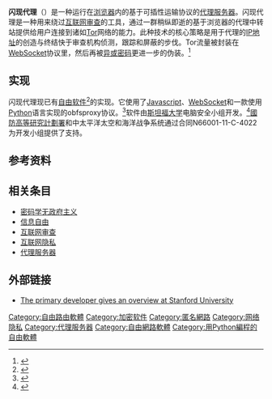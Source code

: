 {{roughtranslation|time=2018-06-05T07:34:02+00:00}}
{{citation style|time=2018-06-05T07:34:02+00:00}}

{{TA
|G1=IT
}}
'''闪现代理'''（{{lang-en|flash proxy}}）是一种运行在[[浏览器|浏览器]]内的基于可插性运输协议的[[代理服务器|代理服务器]]。闪现代理是一种用来绕过[[互联网审查|互联网审查]]的工具，通过一群稍纵即逝的基于浏览器的代理中转站提供给用户连接到诸如[[Tor|Tor]]网络的能力。此种技术的核心策略是用于代理的[[IP地址|IP地址]]的创造与终结快于审查机构侦测，跟踪和屏蔽的步伐。Tor流量被封装在[[WebSocket|WebSocket]]协议里，然后再被[[异或密码|异或密码]]更进一步的伪装。<ref>{{cite web|url=http://arstechnica.com/information-technology/2014/08/a-portable-router-that-conceals-your-internet-traffic/|title=A portable router that conceals your Internet traffic|work=Ars Technica|access-date=2015-09-19|archive-date=2016-04-08|archive-url=https://web.archive.org/web/20160408123802/http://arstechnica.com/information-technology/2014/08/a-portable-router-that-conceals-your-internet-traffic/|dead-url=no}}</ref>

==实现==
闪现代理现已有[[自由软件|自由软件]]<ref>{{Cite web |url=https://gitweb.torproject.org/flashproxy.git/blob_plain/HEAD:/LICENSE |title=license of the flash proxy software |author=David Fifield |language=en |archiveurl=https://archive.today/20130924085605/https://gitweb.torproject.org/flashproxy.git/blob_plain/HEAD:/LICENSE |archivedate=2013年9月24日 |deadurl=yes |df= }}</ref>的实现。它使用了[[Javascript|Javascript]]、[[WebSocket|WebSocket]]和一款使用[[Python|Python]]语言实现的obfsproxy协议。<ref>{{cite web|url=https://blog.torproject.org/blog/combined-flash-proxy-pyobfsproxy-browser-bundles|title=Combined flash proxy + pyobfsproxy browser bundles|publisher=|access-date=2015-09-19|archive-date=2017-05-16|archive-url=https://web.archive.org/web/20170516001013/https://blog.torproject.org/blog/combined-flash-proxy-pyobfsproxy-browser-bundles|dead-url=no}}</ref>软件由[[斯坦福大学|斯坦福大学]]电脑安全小组开发。<ref>{{cite web|url=https://crypto.stanford.edu/flashproxy/|title=Flash Proxies|publisher=|access-date=2015-09-19|archive-date=2013-03-10|archive-url=https://web.archive.org/web/20130310041928/http://crypto.stanford.edu/flashproxy/|dead-url=no}}</ref>[[國防高等研究計劃署|國防高等研究計劃署]]和中太平洋太空和海洋战争系统通过合同N66001-11-C-4022为开发小组提供了支持。

==参考资料==
{{Reflist}}

==相关条目==
{{Portal | 自由軟體}}
{{Portal | 无政府主义}}
* [[密码学无政府主义|密码学无政府主义]]
* [[信息自由|信息自由]]
* [[互联网审查|互联网审查]]
* [[互联网隐私|互联网隐私]]
* [[代理服务器|代理服务器]]
{{Div col end}}

==外部链接==
* [http://coursematerials.stanford.edu/courses/ee380/130220-ee380-300.asx The primary developer gives an overview at Stanford University] {{Wayback|url=http://coursematerials.stanford.edu/courses/ee380/130220-ee380-300.asx |date=20200923101740 }}

{{DEFAULTSORT:Flash proxies)}}
[[Category:自由路由軟體|Category:自由路由軟體]]
[[Category:加密软件|Category:加密软件]]
[[Category:匿名網路|Category:匿名網路]]
[[Category:网络隐私|Category:网络隐私]]
[[Category:代理服务器|Category:代理服务器]]
[[Category:自由網路軟體|Category:自由網路軟體]]
[[Category:用Python編程的自由軟體|Category:用Python編程的自由軟體]]